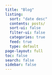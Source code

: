 ```yaml
---
title: "Blog"
listing:
  sort: "date desc"
  contents: posts/
  sort-ui: false
  filter-ui: false
  categories: true
  feed: true
  type: default
page-layout: full
toc: false
search: false
sidebar: false
---
```


::: {#posts}
:::